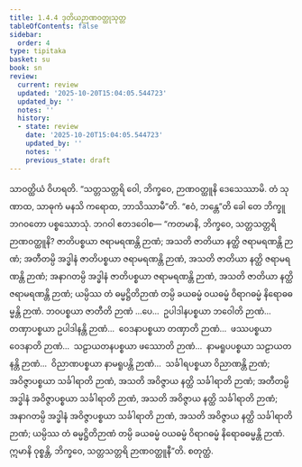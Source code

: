```yaml
---
title: 1.4.4 ဒုတိယဉာဏဝတ္ထုသုတ္တ
tableOfContents: false
sidebar:
  order: 4
type: tipitaka
basket: su
book: sn
review:
  current: review
  updated: '2025-10-20T15:04:05.544723'
  updated_by: ''
  notes: ''
  history:
  - state: review
    date: '2025-10-20T15:04:05.544723'
    updated_by: ''
    notes: ''
    previous_state: draft
---
```



<DynamicBreadcrumb />


<ReviewStatus review={frontmatter.review} showDetails={true} />

<HypothesisAnnotation frontmatter={frontmatter} />

<Division number="34" book="sn" e="ch" v="18" p="284">

<Paragraph number="256" book="sn">
သာဝတ္ထိယံ ဝိဟရတိ. “သတ္တသတ္တရိ ဝေါ, ဘိက္ခဝေ, ဉာဏဝတ္ထူနိ ဒေသေဿာမိ. တံ သုဏာထ, သာဓုကံ မနသိ ကရောထ, ဘာသိဿာမီ”တိ. “ဧဝံ, ဘန္တေ”တိ ခေါ တေ ဘိက္ခူ ဘဂဝတော ပစ္စဿောသုံ. ဘဂဝါ ဧတဒဝေါစ—
</Paragraph>

<Paragraph number="257" book="sn">
“ကတမာနိ, ဘိက္ခဝေ, သတ္တသတ္တရိ ဉာဏဝတ္ထူနိ? ဇာတိပစ္စယာ ဇရာမရဏန္တိ ဉာဏံ; အသတိ ဇာတိယာ နတ္ထိ ဇရာမရဏန္တိ ဉာဏံ; အတီတမ္ပိ အဒ္ဓါနံ ဇာတိပစ္စယာ ဇရာမရဏန္တိ ဉာဏံ, အသတိ ဇာတိယာ နတ္ထိ ဇရာမရဏန္တိ ဉာဏံ; အနာဂတမ္ပိ အဒ္ဓါနံ ဇာတိပစ္စယာ ဇရာမရဏန္တိ ဉာဏံ, အသတိ ဇာတိယာ နတ္ထိ ဇရာမရဏန္တိ ဉာဏံ; ယမ္ပိဿ တံ ဓမ္မဋ္ဌိတိဉာဏံ တမ္ပိ ခယဓမ္မံ ဝယဓမ္မံ ဝိရာဂဓမ္မံ နိရောဓဓမ္မန္တိ ဉာဏံ.
</Paragraph>

<Paragraph number="258" book="sn">
ဘဝပစ္စယာ ဇာတီတိ ဉာဏံ …ပေ…  ဥပါဒါနပစ္စယာ ဘဝေါတိ ဉာဏံ…  တဏှာပစ္စယာ ဥပါဒါနန္တိ ဉာဏံ…  ဝေဒနာပစ္စယာ တဏှာတိ ဉာဏံ…  ဖဿပစ္စယာ ဝေဒနာတိ ဉာဏံ…  သဠာယတနပစ္စယာ ဖဿောတိ ဉာဏံ…  နာမရူပပစ္စယာ သဠာယတနန္တိ ဉာဏံ…  ဝိညာဏပစ္စယာ နာမရူပန္တိ ဉာဏံ…  သင်္ခါရပစ္စယာ ဝိညာဏန္တိ ဉာဏံ; အဝိဇ္ဇာပစ္စယာ သင်္ခါရာတိ ဉာဏံ, အသတိ အဝိဇ္ဇာယ နတ္ထိ သင်္ခါရာတိ ဉာဏံ; အတီတမ္ပိ အဒ္ဓါနံ အဝိဇ္ဇာပစ္စယာ သင်္ခါရာတိ ဉာဏံ, အသတိ အဝိဇ္ဇာယ နတ္ထိ သင်္ခါရာတိ ဉာဏံ; အနာဂတမ္ပိ အဒ္ဓါနံ အဝိဇ္ဇာပစ္စယာ သင်္ခါရာတိ ဉာဏံ, အသတိ အဝိဇ္ဇာယ နတ္ထိ သင်္ခါရာတိ ဉာဏံ; ယမ္ပိဿ တံ ဓမ္မဋ္ဌိတိဉာဏံ တမ္ပိ ခယဓမ္မံ ဝယဓမ္မံ ဝိရာဂဓမ္မံ နိရောဓဓမ္မန္တိ ဉာဏံ. ဣမာနိ ဝုစ္စန္တိ, ဘိက္ခဝေ, သတ္တသတ္တရိ ဉာဏဝတ္ထူနီ”တိ.

</Paragraph>
</Division>

<Paragraph number="259" type="center" book="sn">
စတုတ္ထံ.
</Paragraph>